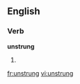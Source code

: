 ==English==

===Verb===
'''unstrung'''

# {{present participle of|unstring}}

[[fr:unstrung]]
[[vi:unstrung]]